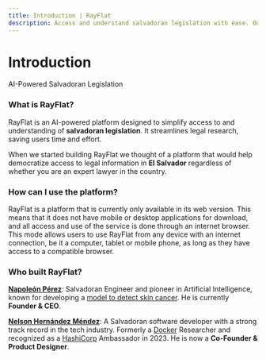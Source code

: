```yaml
---
title: Introduction | RayFlat
description: Access and understand salvadoran legislation with ease. Our AI simplifies legal research, saving you time and effort.
---
```


# Introduction
 
AI-Powered Salvadoran Legislation


### What is RayFlat?

RayFlat is an AI-powered platform designed to simplify access to and understanding of **salvadoran legislation**. It streamlines legal research, saving users time and effort.

When we started building RayFlat we thought of a platform that would help democratize access to legal information in **El Salvador** regardless of whether you are an expert lawyer in the country.


### How can I use the platform?

RayFlat is a platform that is currently only available in its web version. This means that it does not have mobile or desktop applications for download, and all access and use of the service is done through an internet browser. This mode allows users to use RayFlat from any device with an internet connection, be it a computer, tablet or mobile phone, as long as they have access to a compatible browser.

### Who built RayFlat?

[**Napoleón Pérez**](https://www.linkedin.com/in/napo1998): Salvadoran Engineer and pioneer in Artificial Intelligence, known for developing a [model to detect skin cancer](https://www.udb.edu.sv/udb/noticia/graduado-udb-presentara-proyecto-sobre-la-deteccion-del-cancer-en-conferencia-internacional). He is currently **Founder & CEO**.

[**Nelson Hernández Méndez**](https://x.com/nelsonmendezz_): A Salvadoran software developer with a strong track record in the tech industry. Formerly a [Docker](https://www.docker.com/) Researcher and recognized as a [HashiCorp](https://www.hashicorp.com/) Ambassador in 2023. He is now a **Co-Founder & Product Designer**.